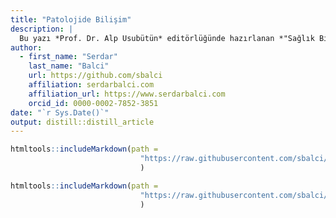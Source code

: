 ```yaml
---
title: "Patolojide Bilişim"
description: |
  Bu yazı *Prof. Dr. Alp Usubütün* editörlüğünde hazırlanan *"Sağlık Bilimleri İçin Patoloji ve Patoloji Laboratuvarını Anlama Kılavuzu 2. Baskı - Ekim 2022 Ankara Nobel Tıp Kitabevleri ISBN: 978-625-7564-70-0"* adlı kitaptaki *"8. Bölüm: Patolojide Yeni Yöntemler ve Gelecek"* için hazırlanmıştır. Ancak bu alanın çok hızlı ilerlemesi nedeniyle bu metni güncel tutmak (ve bir sonraki baskı için gerekirse hazır bulunmak için) metin içeriği burada güncellenecektir.
author:
  - first_name: "Serdar"
    last_name: "Balci"
    url: https://github.com/sbalci
    affiliation: serdarbalci.com
    affiliation_url: https://www.serdarbalci.com
    orcid_id: 0000-0002-7852-3851
date: "`r Sys.Date()`"
output: distill::distill_article
---
```



```r
htmltools::includeMarkdown(path = 
                             "https://raw.githubusercontent.com/sbalci/patoloji-ders-notlari/main/README.md"
                             )
```






```r
htmltools::includeMarkdown(path = 
                             "https://raw.githubusercontent.com/sbalci/patoloji-ve-bilisim/main/README.md"
                             )
```


